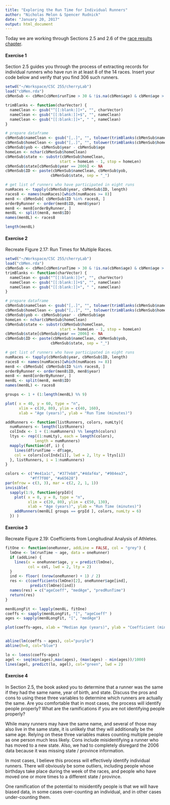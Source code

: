 ```yaml
---
title: "Exploring the Run Time for Individual Runners"
author: "Nicholas Melon & Spencer Rudnick"
date: "January 20, 2017"
output: html_document
---
```


Today we are working through Sections 2.5 and 2.6 of the [race results chapter](http://moodle.cornellcollege.edu/pluginfile.php/101067/mod_resource/content/1/Runners.pdf).

#### Exercise 1
Section 2.5 guides you through the process of extracting records for individual runners who have run in at least 8 of the 14 races.  Insert your code below and verify that you find 306 such runners.
```r
setwd("~/Workspace/CSC 255/cherryLab")
load("cbMen.rda")
cbMenSub <- cbMen[cbMen$runTime > 30 & !is.na(cbMen$age) & cbMen$age > 15, ]

trimBlanks <- function(charVector) {
  nameClean <- gsub("^[[:blank:]]+", "", charVector)
  nameClean <- gsub("[[:blank:]]+$", "", nameClean)
  nameClean <- gsub("[[:blank:]]+", " ", nameClean)
}

# prepare dataframe
cbMenSub$nameClean <- gsub("[,.]", "", tolower(trimBlanks(cbMenSub$name)))
cbMenSub$homeClean <- gsub("[,.]", "", tolower(trimBlanks(cbMenSub$home)))
cbMenSub$yob <- cbMenSub$year - cbMenSub$age
homeLen <- nchar(cbMenSub$homeClean)
cbMenSub$state <- substr(cbMenSub$homeClean,
                        start = homeLen - 1, stop = homeLen)
cbMenSub$state[cbMenSub$year == 2006] <- NA
cbMenSub$ID <- paste(cbMenSub$nameClean, cbMenSub$yob,
                    cbMenSub$state, sep = "_")

# get list of runners who have participated in eight runs
numRaces <- tapply(cbMenSub$year, cbMenSub$ID, length)
races8 <- names(numRaces)[which(numRaces >= 8)]
men8 <- cbMenSub[ cbMenSub$ID %in% races8, ]
orderByRunner <- order(men8$ID, men8$year)
men8 <- men8[orderByRunner, ]
men8L <- split(men8, men8$ID)
names(men8L) <- races8

length(men8L)
```

#### Exercise 2
Recreate Figure 2.17:  Run Times for Multiple Races.  
```r
setwd("~/Workspace/CSC 255/cherryLab")
load("cbMen.rda")
cbMenSub <- cbMen[cbMen$runTime > 30 & !is.na(cbMen$age) & cbMen$age > 15, ]
trimBlanks <- function(charVector) {
  nameClean <- gsub("^[[:blank:]]+", "", charVector)
  nameClean <- gsub("[[:blank:]]+$", "", nameClean)
  nameClean <- gsub("[[:blank:]]+", " ", nameClean)
}

# prepare dataframe
cbMenSub$nameClean <- gsub("[,.]", "", tolower(trimBlanks(cbMenSub$name)))
cbMenSub$homeClean <- gsub("[,.]", "", tolower(trimBlanks(cbMenSub$home)))
cbMenSub$yob <- cbMenSub$year - cbMenSub$age
homeLen <- nchar(cbMenSub$homeClean)
cbMenSub$state <- substr(cbMenSub$homeClean,
                        start = homeLen - 1, stop = homeLen)
cbMenSub$state[cbMenSub$year == 2006] <- NA
cbMenSub$ID <- paste(cbMenSub$nameClean, cbMenSub$yob,
                    cbMenSub$state, sep = "_")

# get list of runners who have participated in eight runs
numRaces <- tapply(cbMenSub$year, cbMenSub$ID, length)
races8 <- names(numRaces)[which(numRaces >= 8)]
men8 <- cbMenSub[ cbMenSub$ID %in% races8, ]
orderByRunner <- order(men8$ID, men8$year)
men8 <- men8[orderByRunner, ]
men8L <- split(men8, men8$ID)
names(men8L) <- races8

groups <- 1 + (1:length(men8L) %% 9)

plot( x = 40, y = 60, type = "n",
      xlim = c(20, 80), ylim = c(40, 160),
      xlab = "Age (years)", ylab = "Run Time (minutes)")

addRunners <- function(listRunners, colors, numLty){
  numRunners <- length(listRunners)
  colIndx <- 1 + (1:numRunners) %% length(colors)
  ltys <- rep((1:numLty), each = length(colors),
             length = numRunners)
  mapply(function(df, i) {
    lines(df$runTime ~ df$age,
    col = colors[colIndx[i]], lwd = 2, lty = ltys[i])
  }, listRunners, i = 1:numRunners)
}

colors <- c("#e41a1c", "#377eb8","#4daf4a", "#984ea3",
           "#ff7f00", "#a65628")
par(mfrow = c(3, 3), mar = c(2, 2, 1, 1))
invisible(
  sapply(1:9, function(grpId){
    plot( x = 0, y = 0, type = "n",
          xlim = c(20, 80), ylim = c(50, 130),
          xlab = "Age (years)", ylab = "Run Time (minutes)")
    addRunners(men8L[ groups == grpId ], colors, numLty = 6)
  }) )

```

#### Exercise 3
Recreate Figure 2.19:  Coefficients from Longitudinal Analysis of Athletes.  
```r
fitOne <- function(oneRunner, addLine = FALSE, col = "grey") {
  lmOne <- lm(runTime ~ age, data = oneRunner)
  if (addLine) {
    lines(x = oneRunner$age, y = predict(lmOne),
          col = col, lwd = 2, lty = 2)
  }
  ind <- floor( (nrow(oneRunner) + 1) / 2)
  res <- c(coefficients(lmOne)[2], oneRunner$age[ind],
           predict(lmOne)[ind])
  names(res) = c("ageCoeff", "medAge", "predRunTime")
  return(res)
}

men8LongFit <- lapply(men8L, fitOne)
coeffs <- sapply(men8LongFit, "[", "ageCoeff" )
ages <- sapply(men8LongFit, "[", "medAge")

plot(coeffs~ages, xlab = "Median Age (years)", ylab = "Coefficient (minutes per race/year)", col="black", pch=16, cex=.4)


abline(lm(coeffs ~ ages), col="purple")
abline(h=0, col="blue")

lo <- loess(coeffs~ages)
agel <- seq(min(ages),max(ages), (max(ages) - min(ages))/1000)
lines(agel, predict(lo, agel), col="green", lwd = 2)
```

#### Exercise 4
In Section 2.5, the book asked you to determine that a runner was the same if they had the same name, year of birth, and state.  Discuss the pros and cons to using these three variables to determine which runners are actually the same.  Are you comfortable that in most cases, the process will identify people properly?  What are the ramifications if you are not identifying people properly?

While many runners may have the same name, and several of those may also live in the same state, it is unlikely that they will additionally be the same age. Relying on these three variables makes counting multiple people as one person much less likely. Cons include misidentifying a runner who has moved to a new state. Also, we had to completely disregard the 2006 data because it was missing state / province information.

In most cases, I believe this process will effectively identify individual runners. There will obviously be some outliers, including people whose birthdays take place during the week of the races, and people who have moved one or more times to a different state / province.

One ramification of the potential to misidentify people is that we will have biased data, in some cases over-counting an individual, and in other cases under-counting them.